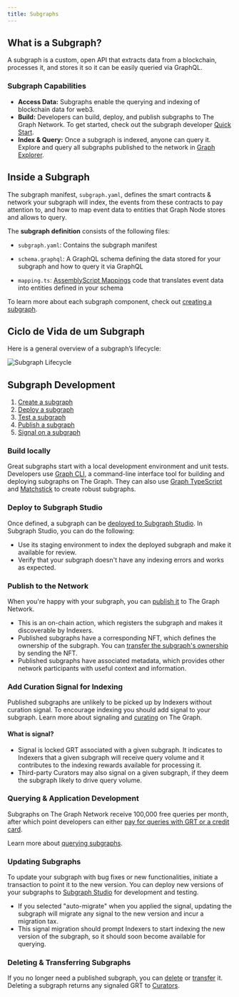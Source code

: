 ```yaml
---
title: Subgraphs
---
```


## What is a Subgraph?

A subgraph is a custom, open API that extracts data from a blockchain, processes it, and stores it so it can be easily queried via GraphQL.

### Subgraph Capabilities

- **Access Data:** Subgraphs enable the querying and indexing of blockchain data for web3.
- **Build:** Developers can build, deploy, and publish subgraphs to The Graph Network. To get started, check out the subgraph developer [Quick Start](quick-start/).
- **Index & Query:** Once a subgraph is indexed, anyone can query it. Explore and query all subgraphs published to the network in [Graph Explorer](https://thegraph.com/explorer).

## Inside a Subgraph

The subgraph manifest, `subgraph.yaml`, defines the smart contracts & network your subgraph will index, the events from these contracts to pay attention to, and how to map event data to entities that Graph Node stores and allows to query.

The **subgraph definition** consists of the following files:

- `subgraph.yaml`: Contains the subgraph manifest

- `schema.graphql`: A GraphQL schema defining the data stored for your subgraph and how to query it via GraphQL

- `mapping.ts`: [AssemblyScript Mappings](https://github.com/AssemblyScript/assemblyscript) code that translates event data into entities defined in your schema

To learn more about each subgraph component, check out [creating a subgraph](/developing/creating-a-subgraph/).

## Ciclo de Vida de um Subgraph

Here is a general overview of a subgraph’s lifecycle:

![Subgraph Lifecycle](/img/subgraph-lifecycle.png)

## Subgraph Development

1. [Create a subgraph](/developing/creating-a-subgraph/)
2. [Deploy a subgraph](/deploying/deploying-a-subgraph-to-studio/)
3. [Test a subgraph](/deploying/subgraph-studio/#testing-your-subgraph-in-subgraph-studio)
4. [Publish a subgraph](/subgraphs/developing/publishing/publishing-a-subgraph/)
5. [Signal on a subgraph](/subgraphs/developing/publishing/publishing-a-subgraph/#adding-signal-to-your-subgraph)

### Build locally

Great subgraphs start with a local development environment and unit tests. Developers use [Graph CLI](https://github.com/graphprotocol/graph-tooling/tree/main/packages/cli), a command-line interface tool for building and deploying subgraphs on The Graph. They can also use [Graph TypeScript](/subgraphs/developing/creating/graph-ts/README/) and [Matchstick](/subgraphs/developing/creating/unit-testing-framework/) to create robust subgraphs.

### Deploy to Subgraph Studio

Once defined, a subgraph can be [deployed to Subgraph Studio](/deploying/deploying-a-subgraph-to-studio/). In Subgraph Studio, you can do the following:

- Use its staging environment to index the deployed subgraph and make it available for review.
- Verify that your subgraph doesn't have any indexing errors and works as expected.

### Publish to the Network

When you're happy with your subgraph, you can [publish it](/subgraphs/developing/publishing/publishing-a-subgraph/) to The Graph Network.

- This is an on-chain action, which registers the subgraph and makes it discoverable by Indexers.
- Published subgraphs have a corresponding NFT, which defines the ownership of the subgraph. You can [transfer the subgraph's ownership](/subgraphs/developing/managing/transferring-a-subgraph/) by sending the NFT.
- Published subgraphs have associated metadata, which provides other network participants with useful context and information.

### Add Curation Signal for Indexing

Published subgraphs are unlikely to be picked up by Indexers without curation signal. To encourage indexing you should add signal to your subgraph. Learn more about signaling and [curating](/resources/roles/curating/) on The Graph.

#### What is signal?

- Signal is locked GRT associated with a given subgraph. It indicates to Indexers that a given subgraph will receive query volume and it contributes to the indexing rewards available for processing it.
- Third-party Curators may also signal on a given subgraph, if they deem the subgraph likely to drive query volume.

### Querying & Application Development

Subgraphs on The Graph Network receive 100,000 free queries per month, after which point developers can either [pay for queries with GRT or a credit card](/subgraphs/billing/).

Learn more about [querying subgraphs](/subgraphs/querying/introduction/).

### Updating Subgraphs

To update your subgraph with bug fixes or new functionalities, initiate a transaction to point it to the new version. You can deploy new versions of your subgraphs to [Subgraph Studio](https://thegraph.com/studio/) for development and testing.

- If you selected "auto-migrate" when you applied the signal, updating the subgraph will migrate any signal to the new version and incur a migration tax.
- This signal migration should prompt Indexers to start indexing the new version of the subgraph, so it should soon become available for querying.

### Deleting & Transferring Subgraphs

If you no longer need a published subgraph, you can [delete](/subgraphs/developing/managing/deleting-a-subgraph/) or [transfer](/subgraphs/developing/managing/transferring-a-subgraph/) it. Deleting a subgraph returns any signaled GRT to [Curators](/resources/roles/curating/).
